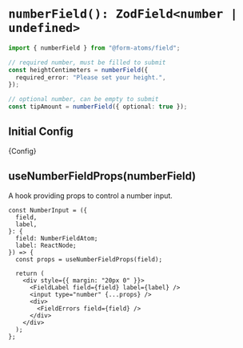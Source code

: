 
<Meta title="fields/numberField" of={NumberFieldStories} />

# `numberField(): ZodField<number | undefined>`

```ts
import { numberField } from "@form-atoms/field";

// required number, must be filled to submit
const heightCentimeters = numberField({
  required_error: "Please set your height.",
});

// optional number, can be empty to submit
const tipAmount = numberField({ optional: true });
```

## Initial Config

<Markdown>{Config}</Markdown>

## useNumberFieldProps(numberField)

A hook providing props to control a number input.

```tsx
const NumberInput = ({
  field,
  label,
}: {
  field: NumberFieldAtom;
  label: ReactNode;
}) => {
  const props = useNumberFieldProps(field);

  return (
    <div style={{ margin: "20px 0" }}>
      <FieldLabel field={field} label={label} />
      <input type="number" {...props} />
      <div>
        <FieldErrors field={field} />
      </div>
    </div>
  );
};
```

<Stories />
